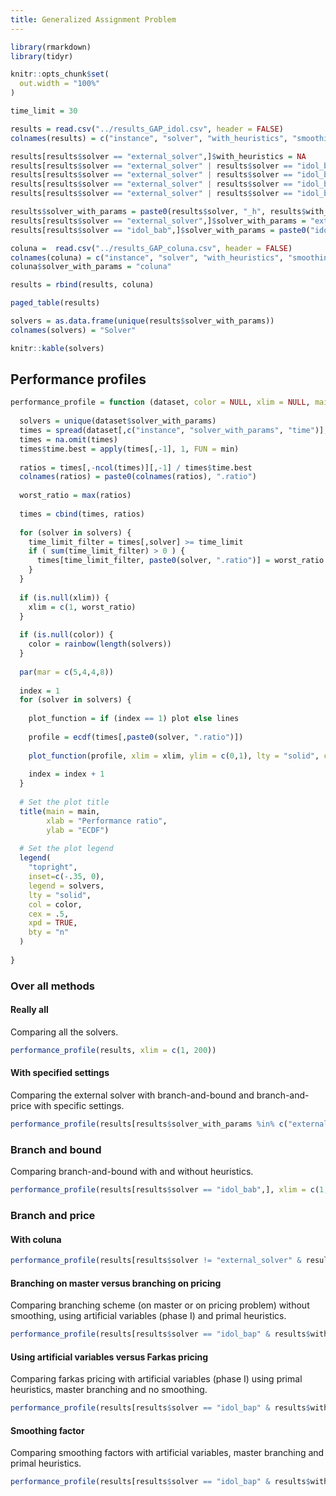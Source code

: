 ```yaml
---
title: Generalized Assignment Problem
---
```


```r
library(rmarkdown)
library(tidyr)

knitr::opts_chunk$set(
  out.width = "100%"
)

```

```r
time_limit = 30

results = read.csv("../results_GAP_idol.csv", header = FALSE)
colnames(results) = c("instance", "solver", "with_heuristics", "smoothing_factor", "farkas_pricing", "clean_up_threshold", "branching_on_master", "status", "reason", "n_agents", "n_jobs", "objective_value", "time")

results[results$solver == "external_solver",]$with_heuristics = NA
results[results$solver == "external_solver" | results$solver == "idol_bab",]$smoothing_factor = NA
results[results$solver == "external_solver" | results$solver == "idol_bab",]$farkas_pricing = NA
results[results$solver == "external_solver" | results$solver == "idol_bab",]$clean_up_threshold = NA
results[results$solver == "external_solver" | results$solver == "idol_bab",]$branching_on_master = NA

results$solver_with_params = paste0(results$solver, "_h", results$with_heuristics, "_s", results$smoothing_factor * 100, "_f", results$farkas_pricing, "_c", results$clean_up, "_m", results$branching_on_master)
results[results$solver == "external_solver",]$solver_with_params = "external_solver"
results[results$solver == "idol_bab",]$solver_with_params = paste0("idol_bab_h", results[results$solver == "idol_bab",]$with_heuristics)
```

```r
coluna =  read.csv("../results_GAP_coluna.csv", header = FALSE)
colnames(coluna) = c("instance", "solver", "with_heuristics", "smoothing_factor", "farkas_pricing", "clean_up_threshold", "branching_on_master", "status", "reason", "n_agents", "n_jobs", "objective_value", "time")
coluna$solver_with_params = "coluna"

results = rbind(results, coluna)
```

```r
paged_table(results)
```

```r
solvers = as.data.frame(unique(results$solver_with_params))
colnames(solvers) = "Solver"
```

```r
knitr::kable(solvers)
```

## Performance profiles

```r
performance_profile = function (dataset, color = NULL, xlim = NULL, main = "Performance profile") {
  
  solvers = unique(dataset$solver_with_params)
  times = spread(dataset[,c("instance", "solver_with_params", "time")], key = solver_with_params, value = time)
  times = na.omit(times)
  times$time.best = apply(times[,-1], 1, FUN = min)
  
  ratios = times[,-ncol(times)][,-1] / times$time.best
  colnames(ratios) = paste0(colnames(ratios), ".ratio")
  
  worst_ratio = max(ratios)
  
  times = cbind(times, ratios)
  
  for (solver in solvers) {
    time_limit_filter = times[,solver] >= time_limit
    if ( sum(time_limit_filter) > 0 ) {
      times[time_limit_filter, paste0(solver, ".ratio")] = worst_ratio
    }
  }
  
  if (is.null(xlim)) {
    xlim = c(1, worst_ratio)
  }
  
  if (is.null(color)) {
    color = rainbow(length(solvers))
  }
  
  par(mar = c(5,4,4,8))
  
  index = 1
  for (solver in solvers) {
    
    plot_function = if (index == 1) plot else lines
    
    profile = ecdf(times[,paste0(solver, ".ratio")])
    
    plot_function(profile, xlim = xlim, ylim = c(0,1), lty = "solid", cex = 0, col = color[index], main = "", xlab = "", ylab = "")
    
    index = index + 1
  }
  
  # Set the plot title
  title(main = main,
        xlab = "Performance ratio",
        ylab = "ECDF")
  
  # Set the plot legend
  legend(
    "topright",
    inset=c(-.35, 0),
    legend = solvers,
    lty = "solid",
    col = color,
    cex = .5,
    xpd = TRUE,
    bty = "n"
  )
  
}
```

### Over all methods

#### Really all

Comparing all the solvers.

```r
performance_profile(results, xlim = c(1, 200))
```
#### With specified settings

Comparing the external solver with branch-and-bound and branch-and-price with specific settings.

```r
performance_profile(results[results$solver_with_params %in% c("external_solver", "idol_bab_h1", "idol_bap_h1_s30_f0_c500_m1", "coluna"),], xlim = c(1, 200), main = "External solver, BaB and BaP")
```

### Branch and bound

Comparing branch-and-bound with and without heuristics.

```r
performance_profile(results[results$solver == "idol_bab",], xlim = c(1, 3), main = "With and without heuristics")
```


### Branch and price

#### With coluna

```r
performance_profile(results[results$solver != "external_solver" & results$solver != "idol_bab",], xlim = c(1, 10), main = "idol versus coluna")
```

#### Branching on master versus branching on pricing

Comparing branching scheme (on master or on pricing problem) without smoothing, using artificial variables (phase I) and primal heuristics.

```r
performance_profile(results[results$solver == "idol_bap" & results$with_heuristics == TRUE & results$smoothing_factor == 0 & results$farkas_pricing == 0,], xlim = c(1, 3), main = "Branching on master versus subproblem")
```

#### Using artificial variables versus Farkas pricing

Comparing farkas pricing with artificial variables (phase I) using primal heuristics, master branching and no smoothing.

```r
performance_profile(results[results$solver == "idol_bap" & results$with_heuristics == TRUE & results$smoothing_factor == 0 & results$branching_on_master == TRUE,], xlim = c(1, 3), main = "Using artificial costs versus Farkas pricing")
```

#### Smoothing factor

Comparing smoothing factors with artificial variables, master branching and primal heuristics.

```r
performance_profile(results[results$solver == "idol_bap" & results$with_heuristics == TRUE & results$branching_on_master == TRUE & results$farkas_pricing == 0,], xlim = c(1, 3), main = "Smoothing factor")
```